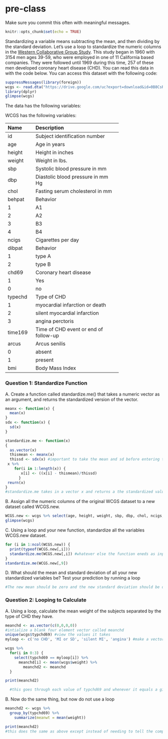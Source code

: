 # pre-class


Make sure you commit this often with meaningful messages. 



```{r setup, include=FALSE}
knitr::opts_chunk$set(echo = TRUE)
```








Standardizing a variable means subtracting the mean, and then dividing by the standard deviation. Let’s use a loop to standardize the numeric columns in the [Western Collaborative Group Study](https://clinicaltrials.gov/ct2/show/NCT00005174). This study began in 1960 with 3154 men ages 39-59, who were employed in one of 11 California based companies. They were followed until 1969 during this time, 257 of these men developed coronary heart disease (CHD). You can read this data in with the code below. You can access this dataset with the following code:

```{R}

suppressMessages(library(foreign))
wcgs <- read.dta("https://drive.google.com/uc?export=download&id=0B8CsRLdwqzbzYWxfN3ExQllBQkU")
library(dplyr)
glimpse(wcgs)
```

The data has the following variables:



WCGS has the following variables:

-----------------------------------------------------------
Name    Description
------- -------------------------------------------
id      Subject identification number

age     Age in years

height  Height in inches

weight  Weight in lbs.

sbp     Systolic blood pressure in mm 

dbp     Diastolic blood pressure in mm Hg

chol    Fasting serum cholesterol in mm 

behpat  Behavior

  1       A1

  2       A2

  3       B3

  4       B4

ncigs   Cigarettes per day

dibpat  Behavior

1       type A

2       type B

chd69   Coronary heart disease

1       Yes

0       no

typechd Type of CHD

1       myocardial infarction or death

2       silent myocardial infarction

3       angina perctoris

time169 Time of CHD event or end of follow-up

arcus   Arcus senilis

0       absent

1       present

bmi     Body Mass Index
-----------------------------------------------------------




### Question 1: Standardize Function

A. Create a function called standardize.me() that takes a numeric vector as an argument, and returns the standardized version of the vector. 
```{r}
meanx <- function(x) {
  mean(x)
}
sdx <- function(x) {
  sd(x)
}

standardize.me <- function(x)
{
  as.vector(x)
  thismean <- meanx(x)
  thissd <- sdx(x) #important to take the mean and sd before entering the loop else it will change as each value gets reassigned
 x %>%
    for(i in 1:length(x)) {
       x[i] <- ((x[i] - thismean)/thissd)
      }
 reurn(x)
}
#standardize.me takes in a vector x and returns a the standardized values from each column
```
B. Assign all the numeric columns of the original WCGS dataset to a new dataset called WCGS.new.
```{r}
WCGS.new <- wcgs %>% select(age, height, weight, sbp, dbp, chol, ncigs, time169, bmi)
glimpse(wcgs)
```
C. Using a loop and your new function, standardize all the variables WCGS.new dataset.
```{r}
for (i in 1:ncol(WCGS.new)) {
  print(typeof(WCGS.new[,i]))
  standardize.me(WCGS.new[,i]) #whatever else the function eneds as input may change. This should go col by col and standardize it
}
standardize.me(WCGS.new[,9])
```
D. What should the mean and standard deviation of all your new standardized variables be? Test your prediction by running a loop
```{r}
#The new mean should be zero and the new standard deviation should be one since we standardized the vector
```



### Question 2: Looping to Calculate

A. Using a loop, calculate the mean weight of the subjects separated by the type of CHD they have.
```{r}
meanchd <- as.vector(c(0,0,0,0))
#intialize a blank four element vector called meanchd
unique(wcgs$typchd69) #view the values it takes
myloop <- c('no CHD', 'MI or SD', 'silent MI', 'angina') #make a vector of these to loop through

wcgs %>%
  for(i in 0:3) {
    select(typchd69 == myloop[i]) %>%
      meanchd[i] <- mean(wcgs$weight) %>%
        meanchd2 <- meanchd
  }

print(meanchd2)

  #this goes through each value of typchd69 and whenever it equals a given value, it takes the mean of that group

```
B. Now do the same thing, but now do not use a loop
```{r}

meanchd2 <- wcgs %>%
  group_by(typchd69) %>%
    summarize(meanwt = mean(weight))

print(meanchd2)
#this does the same as above except instead of needing to tell the computer what to loop through and create temporary vectors, we just tell it what to group by and it does thsi all on its own
```

